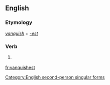 ==English==

===Etymology===
''[[vanquish]]'' + ''[[-est]]''

===Verb===
{{en-verb form}}

# {{context|archaic|lang=en}} {{form of|Second-person singular simple present form|vanquish|lang=en}}

[[Category:English second-person singular forms]]

[[fr:vanquishest]]